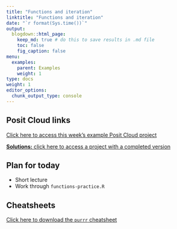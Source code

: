 ```yaml
---
title: "Functions and iteration"
linktitle: "Functions and iteration"
date: "`r format(Sys.time())`"
output:
  blogdown::html_page:
    keep_md: true # do this to save results in .md file
    toc: false
    fig_caption: false
menu:
  examples:
    parent: Examples
    weight: 1
type: docs
weight: 1
editor_options:
  chunk_output_type: console
---
```


## Posit Cloud links

[Click here to access this week's example Posit Cloud project](https://rstudio.cloud/spaces/210747/project/3935045)

[**Solutions:** click here to access a project with a completed version](https://rstudio.cloud/spaces/210747/project/3935046)


## Plan for today
- Short lecture
- Work through `functions-practice.R`


## Cheatsheets

[Click here to download the `purrr` cheatsheet](https://raw.githubusercontent.com/rstudio/cheatsheets/main/purrr.pdf)

